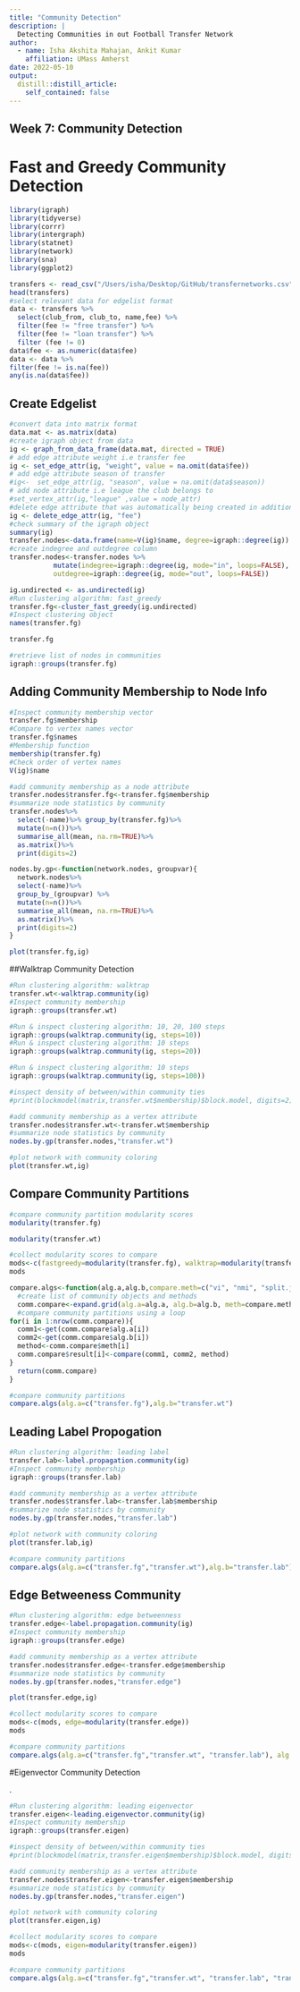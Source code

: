 ```yaml
---
title: "Community Detection"
description: |
  Detecting Communities in out Football Transfer Network
author:
  - name: Isha Akshita Mahajan, Ankit Kumar
    affiliation: UMass Amherst
date: 2022-05-10
output:
  distill::distill_article:
    self_contained: false
---
```


## Week 7: Community Detection 

# Fast and Greedy Community Detection

```r
library(igraph)
library(tidyverse)
library(corrr)
library(intergraph)
library(statnet)
library(network)
library(sna)
library(ggplot2)
```


```r
transfers <- read_csv("/Users/isha/Desktop/GitHub/transfernetworks.csv")
head(transfers)
#select relevant data for edgelist format
data <- transfers %>% 
  select(club_from, club_to, name,fee) %>% 
  filter(fee != "free transfer") %>% 
  filter(fee != "loan transfer") %>% 
  filter (fee != 0)
data$fee <- as.numeric(data$fee) 
data <- data %>% 
filter(fee != is.na(fee))
any(is.na(data$fee))
```

## Create Edgelist

```r
#convert data into matrix format
data.mat <- as.matrix(data)
#create igraph object from data
ig <- graph_from_data_frame(data.mat, directed = TRUE)
# add edge attribute weight i.e transfer fee
ig <- set_edge_attr(ig, "weight", value = na.omit(data$fee))
# add edge attribute season of transfer
#ig<-  set_edge_attr(ig, "season", value = na.omit(data$season))
# add node attribute i.e league the club belongs to
#set_vertex_attr(ig,"league" ,value = node_attr)
#delete edge attribute that was automatically being created in addition to weight
ig <- delete_edge_attr(ig, "fee")
#check summary of the igraph object
summary(ig)
transfer.nodes<-data.frame(name=V(ig)$name, degree=igraph::degree(ig))
#create indegree and outdegree column
transfer.nodes<-transfer.nodes %>%
           mutate(indegree=igraph::degree(ig, mode="in", loops=FALSE),
           outdegree=igraph::degree(ig, mode="out", loops=FALSE))
```


```r
ig.undirected <- as.undirected(ig)
#Run clustering algorithm: fast_greedy
transfer.fg<-cluster_fast_greedy(ig.undirected)
#Inspect clustering object
names(transfer.fg)
```


```r
transfer.fg
```

```r
#retrieve list of nodes in communities
igraph::groups(transfer.fg)
```

## Adding Community Membership to Node Info

```r
#Inspect community membership vector
transfer.fg$membership
#Compare to vertex names vector
transfer.fg$names
#Membership function
membership(transfer.fg)
#Check order of vertex names
V(ig)$name
```



```r
#add community membership as a node attribute
transfer.nodes$transfer.fg<-transfer.fg$membership
#summarize node statistics by community
transfer.nodes%>%
  select(-name)%>% group_by(transfer.fg)%>%
  mutate(n=n())%>%
  summarise_all(mean, na.rm=TRUE)%>%
  as.matrix()%>%
  print(digits=2)
```


```r
nodes.by.gp<-function(network.nodes, groupvar){
  network.nodes%>%
  select(-name)%>%
  group_by_(groupvar) %>%
  mutate(n=n())%>%
  summarise_all(mean, na.rm=TRUE)%>%
  as.matrix()%>%
  print(digits=2)
}
```

```r
plot(transfer.fg,ig)
```


##Walktrap Community Detection


```r
#Run clustering algorithm: walktrap
transfer.wt<-walktrap.community(ig)
#Inspect community membership
igraph::groups(transfer.wt)
```


```r
#Run & inspect clustering algorithm: 10, 20, 100 steps
igraph::groups(walktrap.community(ig, steps=10))
#Run & inspect clustering algorithm: 10 steps
igraph::groups(walktrap.community(ig, steps=20))
```

```r
#Run & inspect clustering algorithm: 10 steps
igraph::groups(walktrap.community(ig, steps=100))
```


```r
#inspect density of between/within community ties
#print(blockmodel(matrix,transfer.wt$membership)$block.model, digits=2)
```

```r
#add community membership as a vertex attribute
transfer.nodes$transfer.wt<-transfer.wt$membership
#summarize node statistics by community
nodes.by.gp(transfer.nodes,"transfer.wt")
```

```r
#plot network with community coloring
plot(transfer.wt,ig)
```

## Compare Community Partitions 

```r
#compare community partition modularity scores
modularity(transfer.fg)
```

```r
modularity(transfer.wt)
```


```r
#collect modularity scores to compare
mods<-c(fastgreedy=modularity(transfer.fg), walktrap=modularity(transfer.wt))
mods
```


```r
compare.algs<-function(alg.a,alg.b,compare.meth=c("vi", "nmi", "split.join", "rand", "adjusted.rand")){
  #create list of community objects and methods
  comm.compare<-expand.grid(alg.a=alg.a, alg.b=alg.b, meth=compare.meth, result=NA, stringsAsFactors = FALSE)
  #compare community partitions using a loop
for(i in 1:nrow(comm.compare)){
  comm1<-get(comm.compare$alg.a[i])
  comm2<-get(comm.compare$alg.b[i])
  method<-comm.compare$meth[i]
  comm.compare$result[i]<-compare(comm1, comm2, method)
}
  return(comm.compare)
}
```


```r
#compare community partitions
compare.algs(alg.a=c("transfer.fg"),alg.b="transfer.wt")
```


## Leading Label Propogation

```r
#Run clustering algorithm: leading label
transfer.lab<-label.propagation.community(ig)
#Inspect community membership
igraph::groups(transfer.lab)
```

```r
#add community membership as a vertex attribute
transfer.nodes$transfer.lab<-transfer.lab$membership
#summarize node statistics by community
nodes.by.gp(transfer.nodes,"transfer.lab")
```

```r
#plot network with community coloring
plot(transfer.lab,ig)
```

```r
#compare community partitions
compare.algs(alg.a=c("transfer.fg","transfer.wt"),alg.b="transfer.lab")
```

## Edge Betweeness Community 


```r
#Run clustering algorithm: edge betweenness
transfer.edge<-label.propagation.community(ig)
#Inspect community membership
igraph::groups(transfer.edge)
```

```r
#add community membership as a vertex attribute
transfer.nodes$transfer.edge<-transfer.edge$membership
#summarize node statistics by community
nodes.by.gp(transfer.nodes,"transfer.edge")
```

```r
plot(transfer.edge,ig)
```

```r
#collect modularity scores to compare
mods<-c(mods, edge=modularity(transfer.edge))
mods
```

```r
#compare community partitions
compare.algs(alg.a=c("transfer.fg","transfer.wt", "transfer.lab"), alg.b="transfer.edge")
```


#Eigenvector Community Detection

.
```r
#Run clustering algorithm: leading eigenvector
transfer.eigen<-leading.eigenvector.community(ig)
#Inspect community membership
igraph::groups(transfer.eigen)
```

```r
#inspect density of between/within community ties
#print(blockmodel(matrix,transfer.eigen$membership)$block.model, digits=2)
```


```r
#add community membership as a vertex attribute
transfer.nodes$transfer.eigen<-transfer.eigen$membership
#summarize node statistics by community
nodes.by.gp(transfer.nodes,"transfer.eigen")
```

```r
#plot network with community coloring
plot(transfer.eigen,ig)
```

```r
#collect modularity scores to compare
mods<-c(mods, eigen=modularity(transfer.eigen))
mods
```

```r
#compare community partitions
compare.algs(alg.a=c("transfer.fg","transfer.wt", "transfer.lab", "transfer.edge"), alg.b="transfer.eigen")
```





